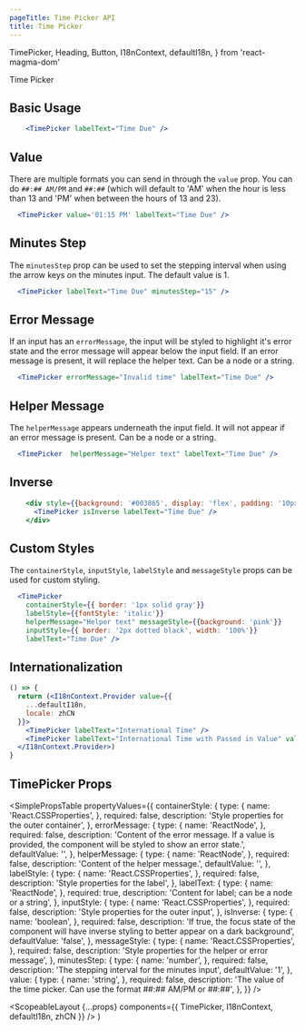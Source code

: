 ```yaml
---
pageTitle: Time Picker API
title: Time Picker
---
```


  TimePicker,
  Heading,
  Button,
  I18nContext,
  defaultI18n,
} from 'react-magma-dom'

<DocsHeading to="/design/inputs/" type="design">
Time Picker
</DocsHeading>

## Basic Usage

```.jsx
    <TimePicker labelText="Time Due" />
```

## Value

There are multiple formats you can send in through the `value` prop. You can do `##:## AM/PM` and `##:##` (which will default to 'AM' when the hour is less than 13 and 'PM' when between the hours of 13 and 23).

```.jsx
  <TimePicker value='01:15 PM' labelText="Time Due" />
```

## Minutes Step

The `minutesStep` prop can be used to set the stepping interval when using the arrow keys on the minutes input. The default value is 1.

```.jsx
  <TimePicker labelText="Time Due" minutesStep="15" />
```

## Error Message

If an input has an `errorMessage`, the input will be styled to highlight it's error state and the error message will appear below the input field.
If an error message is present, it will replace the helper text. Can be a node or a string.

```.jsx
  <TimePicker errorMessage="Invalid time" labelText="Time Due" />
```

## Helper Message

The `helperMessage` appears underneath the input field. It will not appear if an error message is present. Can be a node or a string.

```.jsx
  <TimePicker  helperMessage="Helper text" labelText="Time Due" />
```

## Inverse

```.jsx
    <div style={{background: '#003865', display: 'flex', padding: '10px'}}>
      <TimePicker isInverse labelText="Time Due" />
    </div>
```

## Custom Styles

The `containerStyle`, `inputStyle`, `labelStyle` and `messageStyle` props can be used for custom styling.

```.jsx
  <TimePicker
    containerStyle={{ border: '1px solid gray'}}
    labelStyle={{fontStyle: 'italic'}}
    helperMessage="Helper text" messageStyle={{background: 'pink'}}
    inputStyle={{ border: '2px dotted black', width: '100%'}}
    labelText="Time Due" />
```

## Internationalization

```.jsx
() => {
  return (<I18nContext.Provider value={{
    ...defaultI18n,
    locale: zhCN
  }}>
    <TimePicker labelText="International Time" />
    <TimePicker labelText="International Time with Passed in Value" value="01:30 下午" />
  </I18nContext.Provider>)
}
```

## TimePicker Props

<SimplePropsTable
  propertyValues={{
    containerStyle: {
      type: {
        name: 'React.CSSProperties',
      },
      required: false,
      description: 'Style properties for the outer container',
    },
    errorMessage: {
      type: {
        name: 'ReactNode',
      },
      required: false,
      description:
        'Content of the error message.  If a value is provided, the component will be styled to show an error state.',
      defaultValue: '',
    },
    helperMessage: {
      type: {
        name: 'ReactNode',
      },
      required: false,
      description: 'Content of the helper message.',
      defaultValue: '',
    },
    labelStyle: {
      type: {
        name: 'React.CSSProperties',
      },
      required: false,
      description: 'Style properties for the label',
    },
    labelText: {
      type: {
        name: 'ReactNode',
      },
      required: true,
      description: 'Content for label; can be a node or a string',
    },
    inputStyle: {
      type: {
        name: 'React.CSSProperties',
      },
      required: false,
      description: 'Style properties for the outer input',
    },
    isInverse: {
      type: {
        name: 'boolean',
      },
      required: false,
      description:
        'If true, the focus state of the component will have inverse styling to better appear on a dark background',
      defaultValue: 'false',
    },
    messageStyle: {
      type: {
        name: 'React.CSSProperties',
      },
      required: false,
      description: 'Style properties for the helper or error message',
    },
    minutesStep: {
      type: {
        name: 'number',
      },
      required: false,
      description: 'The stepping interval for the minutes input',
      defaultValue: '1',
    },
    value: {
      type: {
        name: 'string',
      },
      required: false,
      description:
        'The value of the time picker. Can use the format ##:## AM/PM or ##:##',
    },
  }}
/>

  <ScopeableLayout
    {...props}
    components={{ TimePicker, I18nContext, defaultI18n, zhCN }}
  />
)
